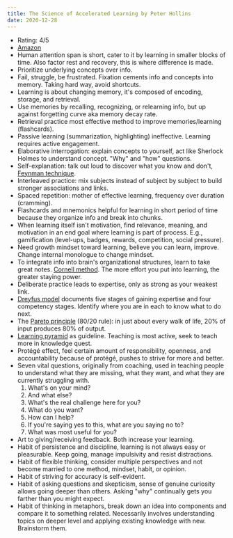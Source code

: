 ```yaml
---
title: The Science of Accelerated Learning by Peter Hollins
date: 2020-12-28
---
```


- Rating: 4/5
- [Amazon](https://amzn.to/3aWX2bH)
- Human attention span is short, cater to it by learning in smaller blocks of time. Also factor rest and recovery, this is where difference is made.
- Prioritize underlying concepts over info.
- Fail, struggle, be frustrated. Fixation cements info and concepts into memory. Taking hard way, avoid shortcuts.
- Learning is about changing memory, it's composed of encoding, storage, and retrieval.
- Use memories by recalling, recognizing, or relearning info, but up against forgetting curve aka memory decay rate.
- Retrieval practice most effective method to improve memories/learning (flashcards).
- Passive learning (summarization, highlighting) ineffective. Learning requires active engagement.
- Elaborative interrogation: explain concepts to yourself, act like Sherlock Holmes to understand concept. "Why" and "how" questions.
- Self-explanation: talk out loud to discover what you know and don't, [Feynman technique](https://fs.blog/2012/04/feynman-technique/).
- Interleaved practice: mix subjects instead of subject by subject to build stronger associations and links.
- Spaced repetition: mother of effective learning, frequency over duration (cramming).
- Flashcards and mnemonics helpful for learning in short period of time because they organize info and break into chunks.
- When learning itself isn't motivation, find relevance, meaning, and motivation in an end goal where learning is part of process. E.g., gamification (level-ups, badges, rewards, competition, social pressure).
- Need growth mindset toward learning, believe you can learn, improve. Change internal monologue to change mindset.
- To integrate info into brain's organizational structures, learn to take great notes. [Cornell method](https://en.wikipedia.org/wiki/Cornell_Notes). The more effort you put into learning, the greater staying power.
- Deliberate practice leads to expertise, only as strong as your weakest link.
- [Dreyfus model](https://en.wikipedia.org/wiki/Dreyfus_model_of_skill_acquisition) documents five stages of gaining expertise and four competency stages. Identify where you are in each to know what to do next.
- The [Pareto principle](https://en.wikipedia.org/wiki/Pareto_principle) (80/20 rule): in just about every walk of life, 20% of input produces 80% of output.
- [Learning pyramid](https://en.wikipedia.org/wiki/Learning_pyramid) as guideline. Teaching is most active, seek to teach more in knowledge quest.
- Protégé effect, feel certain amount of responsibility, openness, and accountability because of protégé, pushes to strive for more and better.
- Seven vital questions, originally from coaching, used in teaching people to understand what they are missing, what they want, and what they are currently struggling with.
  1. What's on your mind?
  1. And what else?
  1. What's the real challenge here for you?
  1. What do you want?
  1. How can I help?
  1. If you're saying yes to this, what are you saying no to?
  1. What was most useful for you?
- Art to giving/receiving feedback. Both increase your learning.
- Habit of persistence and discipline, learning is not always easy or pleasurable. Keep going, manage impulsivity and resist distractions.
- Habit of flexible thinking, consider multiple perspectives and not become married to one method, mindset, habit, or opinion.
- Habit of striving for accuracy is self-evident.
- Habit of asking questions and skepticism, sense of genuine curiosity allows going deeper than others. Asking "why" continually gets you farther than you might expect.
- Habit of thinking in metaphors, break down an idea into components and compare it to something related. Necessarily involves understanding topics on deeper level and applying existing knowledge with new. Brainstorm them.
